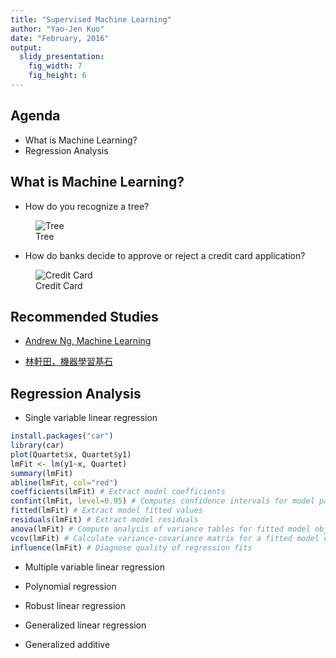 ```yaml
---
title: "Supervised Machine Learning"
author: "Yao-Jen Kuo"
date: "February, 2016"
output:
  slidy_presentation:
    fig_width: 7
    fig_height: 6
---
```


## Agenda

* What is Machine Learning?
* Regression Analysis

## What is Machine Learning?

* How do you recognize a tree?

![Tree](images/tree.jpg)

* How do banks decide to approve or reject a credit card application?

![Credit Card](images/CreditCards.jpg)

## Recommended Studies

* [Andrew Ng, Machine Learning](https://www.coursera.org/learn/machine-learning)

* [林軒田，機器學習基石](https://www.youtube.com/user/hsuantien/playlists)

## Regression Analysis

* Single variable linear regression

```r
install.packages("car")
library(car)
plot(Quartet$x, Quartet$y1)
lmFit <- lm(y1~x, Quartet)
summary(lmFit)
abline(lmFit, col="red")
coefficients(lmFit) # Extract model coefficients
confint(lmFit, level=0.95) # Computes confidence intervals for model parameters.
fitted(lmFit) # Extract model fitted values
residuals(lmFit) # Extract model residuals
anova(lmFit) # Compute analysis of variance tables for fitted model object
vcov(lmFit) # Calculate variance-covariance matrix for a fitted model object
influence(lmFit) # Diagnose quality of regression fits
```

* Multiple variable linear regression

* Polynomial regression

* Robust linear regression

* Generalized linear regression

* Generalized additive

## 